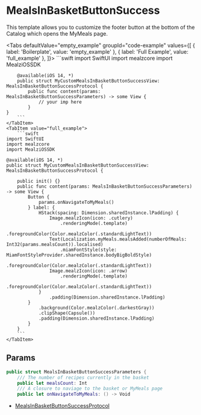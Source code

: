 
# MealsInBasketButtonSuccess

This template allows you to customize the footer button at the bottom of the Catalog which opens the MyMeals page.

<Tabs defaultValue="empty_example" groupId="code-example"
      values={[
          { label: 'Boilerplate', value: 'empty_example' },
          { label: 'Full Example', value: 'full_example' },
      ]}>
    <TabItem value="empty_example">
        ```swift
        import SwiftUI
        import mealzcore
        import MealziOSSDK

        @available(iOS 14, *)
        public struct MyCustomMealsInBasketButtonSuccessView: MealsInBasketButtonSuccessProtocol {
            public func content(params: MealsInBasketButtonSuccessParameters) -> some View {
                // your imp here
            }
    }
        ```
    </TabItem>
    <TabItem value="full_example">
        ```swift
    import SwiftUI
    import mealzcore
    import MealziOSSDK

    @available(iOS 14, *)
    public struct MyCustomMealsInBasketButtonSuccessView: MealsInBasketButtonSuccessProtocol {

        public init() {}
        public func content(params: MealsInBasketButtonSuccessParameters) -> some View {
            Button {
                params.onNavigateToMyMeals()
            } label: {
                HStack(spacing: Dimension.sharedInstance.lPadding) {
                    Image.mealzIcon(icon: .cutlery)
                        .renderingMode(.template)
                        .foregroundColor(Color.mealzColor(.standardLightText))
                    Text(Localization.myMeals.mealsAdded(numberOfMeals: Int32(params.mealsCount)).localised)
                        .miamFontStyle(style: MiamFontStyleProvider.sharedInstance.bodyBigBoldStyle)
                        .foregroundColor(Color.mealzColor(.standardLightText))
                    Image.mealzIcon(icon: .arrow)
                        .renderingMode(.template)
                        .foregroundColor(Color.mealzColor(.standardLightText))
                }
                    .padding(Dimension.sharedInstance.lPadding)
            }
                .background(Color.mealzColor(.darkestGray))
                .clipShape(Capsule())
                .padding(Dimension.sharedInstance.lPadding)
            }
        }
        ```
    </TabItem>
</Tabs>

## Params

```swift
public struct MealsInBasketButtonSuccessParameters {
    /// The number of recipes currently in the basket
    public let mealsCount: Int
    /// A closure to naviage to the basket or MyMeals page
    public let onNavigateToMyMeals: () -> Void
```

- [MealsInBasketButtonSuccessProtocol](https://miamtech.github.io/MealziOSSDKRelease/documentation/mealziossdk/mealsinbasketbuttonsuccessprotocol)